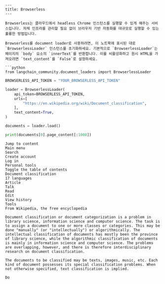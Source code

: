 ```mdx
---
title: Browserless
---

Browserless는 클라우드에서 headless Chrome 인스턴스를 실행할 수 있게 해주는 서비스입니다. 자체 인프라를 관리할 필요 없이 브라우저 기반 자동화를 대규모로 실행할 수 있는 훌륭한 방법입니다.

Browserless를 document loader로 사용하려면, 이 노트북에 표시된 대로 `BrowserlessLoader` 인스턴스를 초기화하세요. 기본적으로 `BrowserlessLoader`는 페이지의 `body` 요소의 `innerText`를 반환합니다. 이를 비활성화하고 원시 HTML을 가져오려면 `text_content`를 `False`로 설정하세요.

```python
from langchain_community.document_loaders import BrowserlessLoader
```

```python
BROWSERLESS_API_TOKEN = "YOUR_BROWSERLESS_API_TOKEN"
```

```python
loader = BrowserlessLoader(
    api_token=BROWSERLESS_API_TOKEN,
    urls=[
        "https://en.wikipedia.org/wiki/Document_classification",
    ],
    text_content=True,
)

documents = loader.load()

print(documents[0].page_content[:1000])
```

```output
Jump to content
Main menu
Search
Create account
Log in
Personal tools
Toggle the table of contents
Document classification
17 languages
Article
Talk
Read
Edit
View history
Tools
From Wikipedia, the free encyclopedia

Document classification or document categorization is a problem in library science, information science and computer science. The task is to assign a document to one or more classes or categories. This may be done "manually" (or "intellectually") or algorithmically. The intellectual classification of documents has mostly been the province of library science, while the algorithmic classification of documents is mainly in information science and computer science. The problems are overlapping, however, and there is therefore interdisciplinary research on document classification.

The documents to be classified may be texts, images, music, etc. Each kind of document possesses its special classification problems. When not otherwise specified, text classification is implied.

Do
```
```